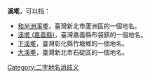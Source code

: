 {{Infobox Hokkien name
| title      = 溪墘
| hanji      = 溪墘
| poj        = Khe-kîⁿ
| hanlo      = 
| tl         = Khe-kînn
| bp         = 
| hokkienipa = 
| lm  = 河岸
| image      = 
| image_size = 
| caption    = 
}}
'''溪墘'''，可以指：
*[[和尚洲溪墘|和尚洲溪墘]]，臺灣新北市蘆洲區的一個地名。
*[[溪墘_(嘉義縣)|溪墘 (嘉義縣)]]，臺灣嘉義縣布袋鎮的一個地名。
*[[下溪墘|下溪墘]]，臺灣彰化縣竹塘鄉的一個地名。
*[[大溪墘|大溪墘]]，臺灣新北市石碇區的一個地名。
[[Category:二字地名消歧义|Category:二字地名消歧义]]